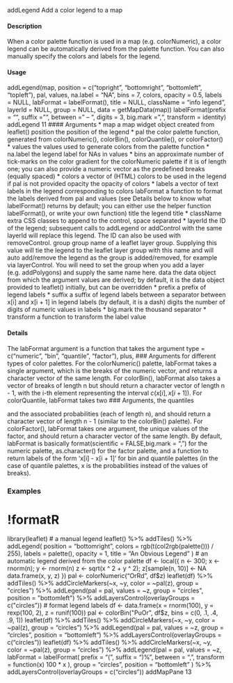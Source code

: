 
addLegend Add a color legend to a map

#### Description
When a color palette function is used in a map (e.g. colorNumeric), a color legend can be automatically
derived from the palette function. You can also manually specify the colors and labels for
the legend.

#### Usage
addLegend(map, position = c("topright", "bottomright", "bottomleft",
"topleft"), pal, values, na.label = "NA", bins = 7, colors,
opacity = 0.5, labels = NULL, labFormat = labelFormat(),
title = NULL, className = "info legend", layerId = NULL,
group = NULL, data = getMapData(map))
labelFormat(prefix = "", suffix = "", between = " &ndash; ",
digits = 3, big.mark = ",", transform = identity)
addLegend 11
#### Arguments
* map a map widget object created from leaflet()
position the position of the legend
* pal the color palette function, generated from colorNumeric(), colorBin(), colorQuantile(),
or colorFactor()
* values the values used to generate colors from the palette function
* na.label the legend label for NAs in values
* bins an approximate number of tick-marks on the color gradient for the colorNumeric
palette if it is of length one; you can also provide a numeric vector as the predefined
breaks (equally spaced)
* colors a vector of (HTML) colors to be used in the legend if pal is not provided
opacity the opacity of colors
* labels a vector of text labels in the legend corresponding to colors
labFormat a function to format the labels derived from pal and values (see Details below
to know what labelFormat() returns by default; you can either use the helper
function labelFormat(), or write your own function)
title the legend title
* className extra CSS classes to append to the control, space separated
* layerId the ID of the legend; subsequent calls to addLegend or addControl with the
same layerId will replace this legend. The ID can also be used with removeControl.
group group name of a leaflet layer group. Supplying this value will tie the legend to
the leaflet layer group with this name and will auto add/remove the legend as
the group is added/removed, for example via layerControl. You will need to set
the group when you add a layer (e.g. addPolygons) and supply the same name
here.
data the data object from which the argument values are derived; by default, it is the
data object provided to leaflet() initially, but can be overridden
* prefix a prefix of legend labels
* suffix a suffix of legend labels
between a separator between x[i] and x[i + 1] in legend labels (by default, it is a dash)
digits the number of digits of numeric values in labels
* big.mark the thousand separator
* transform a function to transform the label value

#### Details

The labFormat argument is a function that takes the argument type = c("numeric", "bin", "quantile", "factor"),
plus, ### Arguments for different types of color palettes. For the colorNumeric() palette, labFormat
takes a single argument, which is the breaks of the numeric vector, and returns a character vector
of the same length. For colorBin(), labFormat also takes a vector of breaks of length n but
should return a character vector of length n - 1, with the i-th element representing the interval
$c(x[i], x[i + 1])$. For colorQuantile, labFormat takes two ### Arguments, the quantiles

and the associated probabilities (each of length n), and should return a character vector of length
n - 1 (similar to the colorBin() palette). For colorFactor(), labFormat takes one argument,
the unique values of the factor, and should return a character vector of the same length.
By default, labFormat is basically format(scientific = FALSE,big.mark = ",") for the numeric
palette, as.character() for the factor palette, and a function to return labels of the form
‘x[i] - x[i + 1]’ for bin and quantile palettes (in the case of quantile palettes, x is the probabilities
instead of the values of breaks).

### Examples
# !formatR
library(leaflet)
# a manual legend
leaflet() %>% addTiles() %>% addLegend(
position = "bottomright",
colors = rgb(t(col2rgb(palette())) / 255),
labels = palette(), opacity = 1,
title = "An Obvious Legend"
)
# an automatic legend derived from the color palette
df <- local({
n <- 300; x <- rnorm(n); y <- rnorm(n)
z <- sqrt(x ^ 2 + y ^ 2); z[sample(n, 10)] <- NA
data.frame(x, y, z)
})
pal <- colorNumeric("OrRd", df$z)
leaflet(df) %>%
addTiles() %>%
addCircleMarkers(~x, ~y, color = ~pal(z), group = "circles") %>%
addLegend(pal = pal, values = ~z, group = "circles", position = "bottomleft") %>%
addLayersControl(overlayGroups = c("circles"))
# format legend labels
df <- data.frame(x = rnorm(100), y = rexp(100, 2), z = runif(100))
pal <- colorBin("PuOr", df$z, bins = c(0, .1, .4, .9, 1))
leaflet(df) %>%
addTiles() %>%
addCircleMarkers(~x, ~y, color = ~pal(z), group = "circles") %>%
addLegend(pal = pal, values = ~z, group = "circles", position = "bottomleft") %>%
addLayersControl(overlayGroups = c("circles"))
leaflet(df) %>%
addTiles() %>%
addCircleMarkers(~x, ~y, color = ~pal(z), group = "circles") %>%
addLegend(pal = pal, values = ~z, labFormat = labelFormat(
prefix = "(", suffix = ")%", between = ", ",
transform = function(x) 100 * x
), group = "circles", position = "bottomleft" ) %>%
addLayersControl(overlayGroups = c("circles"))
addMapPane 13
